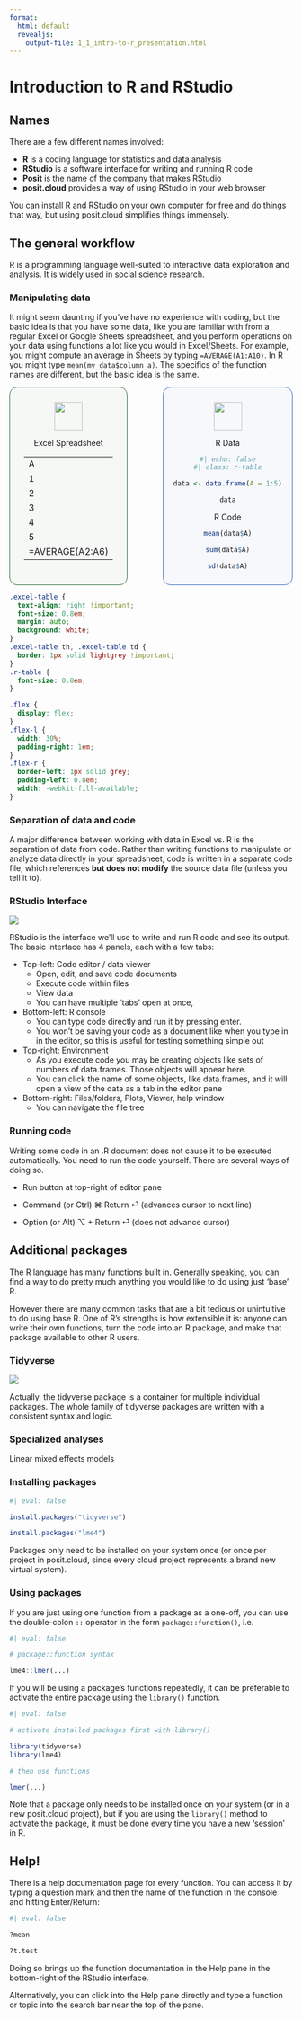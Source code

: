 ```yaml
---
format: 
  html: default
  revealjs: 
    output-file: 1_1_intro-to-r_presentation.html
---
```


# Introduction to R and RStudio

## Names

[There are a few different names involved:]{.content-hidden when-format="revealjs"}

-   **R** is a coding language for statistics and data analysis
-   **RStudio** is a software interface for writing and running R code
-   **Posit** is the name of the company that makes RStudio
-   **posit.cloud** provides a way of using RStudio in your web browser

You can install R and RStudio on your own computer for free and do things that way, but using posit.cloud simplifies things immensely.

## The general workflow

R is a programming language well-suited to interactive data exploration and analysis. It is widely used in social science research.

### Manipulating data

::: {.content-hidden when-format="revealjs"}
It might seem daunting if you've have no experience with coding, but the basic idea is that you have some data, like you are familiar with from a regular Excel or Google Sheets spreadsheet, and you perform operations on your data using functions a lot like you would in Excel/Sheets. For example, you might compute an average in Sheets by typing `=AVERAGE(A1:A10)`. In R you might type `mean(my_data$column_a)`. The specifics of the function names are different, but the basic idea is the same.
:::

:::::::::: {.columns style="display: flex; align-items: stretch; align-content: center; text-align: center;"}
:::: {.column style="width: 45%; border: 1px solid rgb(45, 105, 55); border-radius: 1em; padding: 0.8em; background: rgba(45, 105, 55, 0.03)"}
<img src="images/excel.png" style="height: 50px; margin: 0;"/>

Excel Spreadsheet

::: {.excel-table style="width: fit-content; margin: auto;"}
|                 |
|-----------------|
| A               |
| 1               |
| 2               |
| 3               |
| 4               |
| 5               |
| =AVERAGE(A2:A6) |
:::
::::

::: {.column width="5%"}
:::

:::::: {.column style="width: 50%; border: 1px solid rgb(51, 102, 182); border-radius: 1em; padding: 0.8em; background: rgba(51, 102, 182, 0.03);"}
<img src="images/r.png" style="height: 50px; margin: 0;"/>

::::: flex
::: flex-l
R Data

```r
#| echo: false
#| class: r-table

data <- data.frame(A = 1:5)

data

```
:::

::: flex-r
R Code

```r

mean(data$A)

sum(data$A)

sd(data$A)
```
:::
:::::
::::::
::::::::::

```css
.excel-table {
  text-align: right !important;
  font-size: 0.8em;
  margin: auto;
  background: white;
}
.excel-table th, .excel-table td {
  border: 1px solid lightgrey !important;
}
.r-table {
  font-size: 0.8em;
}

.flex {
  display: flex;
}
.flex-l {
  width: 30%; 
  padding-right: 1em;
}
.flex-r {
  border-left: 1px solid grey;
  padding-left: 0.8em;
  width: -webkit-fill-available;
}
```

### Separation of data and code

A major difference between working with data in Excel vs. R is the separation of data from code. Rather than writing functions to manipulate or analyze data directly in your spreadsheet, code is written in a separate code file, which references **but does not modify** the source data file (unless you tell it to).

### RStudio Interface

![](rstudio-interface-1.png)

::: {.content-hidden when-format="revealjs"}
RStudio is the interface we'll use to write and run R code and see its output. The basic interface has 4 panels, each with a few tabs:

-   Top-left: Code editor / data viewer
    -   Open, edit, and save code documents
    -   Execute code within files
    -   View data
    -   You can have multiple 'tabs' open at once,
-   Bottom-left: R console
    -   You can type code directly and run it by pressing enter.
    -   You won't be saving your code as a document like when you type in in the editor, so this is useful for testing something simple out
-   Top-right: Environment
    -   As you execute code you may be creating objects like sets of numbers of data.frames. Those objects will appear here.
    -   You can click the name of some objects, like data.frames, and it will open a view of the data as a tab in the editor pane
-   Bottom-right: Files/folders, Plots, Viewer, help window
    -   You can navigate the file tree
:::

### Running code

Writing some code in an .R document does not cause it to be executed automatically. You need to run the code yourself. There are several ways of doing so.

-   Run button at top-right of editor pane <img src="images/run.png" style="height: 1em; width: 3.42em; margin: 0; vertical-align: middle;"/>

-   Command (or Ctrl) ⌘ Return ⏎ (advances cursor to next line)

-   Option (or Alt) ⌥ + Return ⏎ (does not advance cursor)

## Additional packages

The R language has many functions built in. Generally speaking, you can find a way to do pretty much anything you would like to do using just 'base' R.

However there are many common tasks that are a bit tedious or unintuitive to do using base R. One of R's strengths is how extensible it is: anyone can write their own functions, turn the code into an R package, and make that package available to other R users.

### Tidyverse

![](images/tidyverse.png){fig-align="center"}

::: {.content-hidden when-format="revealjs"}
Actually, the tidyverse package is a container for multiple individual packages. The whole family of tidyverse packages are written with a consistent syntax and logic.
:::

### Specialized analyses

Linear mixed effects models

### Installing packages

```r
#| eval: false

install.packages("tidyverse")

install.packages("lme4")
```

Packages only need to be installed on your system once (or once per project in posit.cloud, since every cloud project represents a brand new virtual system).

### Using packages

::: {.content-hidden when-format="revealjs"}
If you are just using one function from a package as a one-off, you can use the double-colon `::` operator in the form `package::function()`, i.e.
:::

```r
#| eval: false

# package::function syntax

lme4::lmer(...)

```

::: {.content-hidden when-format="revealjs"}
If you will be using a package's functions repeatedly, it can be preferable to activate the entire package using the `library()` function.
:::

```r
#| eval: false

# activate installed packages first with library()

library(tidyverse)
library(lme4)

# then use functions

lmer(...)
```

::: {.content-hidden when-format="revealjs"}
Note that a package only needs to be installed once on your system (or in a new posit.cloud project), but if you are using the `library()` method to activate the package, it must be done every time you have a new 'session' in R.
:::

## Help!

There is a help documentation page for every function. You can access it by typing a question mark and then the name of the function in the console and hitting Enter/Return:

```r
#| eval: false

?mean

?t.test
```

Doing so brings up the function documentation in the Help pane in the bottom-right of the RStudio interface.

Alternatively, you can click into the Help pane directly and type a function or topic into the search bar near the top of the pane.
